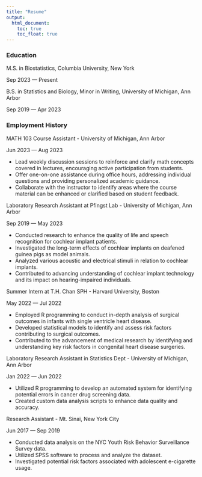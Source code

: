 ```yaml
---
title: "Resume"
output: 
  html_document:
    toc: true
    toc_float: true
---
```


### Education 

M.S. in Biostatistics, Columbia University, New York

Sep 2023 — Present


B.S. in Statistics and Biology, Minor in Writing, University of Michigan, Ann Arbor

Sep 2019 — Apr 2023


### Employment History


MATH 103 Course Assistant - University of Michigan, Ann Arbor

Jun 2023 — Aug 2023

* Lead weekly discussion sessions to reinforce and clarify math concepts covered in lectures, encouraging active participation from students.
* Offer one-on-one assistance during office hours, addressing individual questions and providing personalized academic guidance.
* Collaborate with the instructor to identify areas where the course material can be enhanced or clarified based on student feedback.

Laboratory Research Assistant at Pfingst Lab - University of Michigan, Ann Arbor 

Sep 2019 — May 2023

* Conducted research to enhance the quality of life and speech recognition for cochlear implant patients.
* Investigated the long-term effects of cochlear implants on deafened guinea pigs as model animals.
* Analyzed various acoustic and electrical stimuli in relation to cochlear implants. 
* Contributed to advancing understanding of cochlear implant technology and its
impact on hearing-impaired individuals.


Summer Intern at T.H. Chan SPH - Harvard University, Boston 

May 2022 — Jul 2022

* Employed R programming to conduct in-depth analysis of surgical outcomes in infants with single ventricle heart disease.
* Developed statistical models to identify and assess risk factors contributing to surgical outcomes.
* Contributed to the advancement of medical research by identifying and understanding key risk factors in congenital heart disease surgeries.

Laboratory Research Assistant in Statistics Dept - University of Michigan, Ann Arbor

Jan 2022 — Jun 2022

* Utilized R programming to develop an automated system for identifying potential errors in cancer drug screening data.
* Created custom data analysis scripts to enhance data quality and accuracy.

Research Assistant - Mt. Sinai, New York City

Jun 2017 — Sep 2019

* Conducted data analysis on the NYC Youth Risk Behavior Surveillance Survey data.
* Utilized SPSS software to process and analyze the dataset.
* Investigated potential risk factors associated with adolescent e-cigarette usage.


